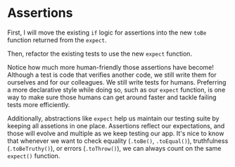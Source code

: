 # Assertions

<EpicVideo url="https://www.epicweb.dev/workshops/testing-fundamentals/test-structure/imperative-vs-declarative-assertions/solution" />

First, I will move the existing `if` logic for assertions into the new `toBe` function returned from the `expect`.

<CodeFile file="greet.ts" range="12-20" highlight="15-17" />

Then, refactor the existing tests to use the new `expect` function.

<CodeFile file="greet.ts" range="9-10" />

Notice how much more human-friendly those assertions have become! Although a test is code that verifies another code, we still write them for ourselves and for our colleagues. We still write tests for humans. Preferring a more declarative style while doing so, such as our `expect` function, is one way to make sure those humans can get around faster and tackle failing tests more efficiently.

Additionally, abstractions like `expect` help us maintain our testing suite by keeping all assetions in one place. Assertions reflect our expectations, and those will evolve and multiple as we keep testing our app. It's nice to know that whenever we want to check equality (`.toBe()`, `.toEqual()`), truthfulness (`.toBeTruthy()`), or errors (`.toThrow()`), we can always count on the same `expect()` function.
